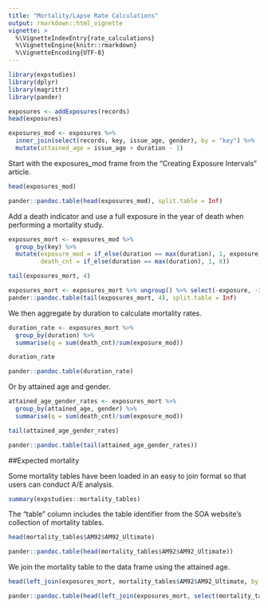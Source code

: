 ```yaml
---
title: "Mortality/Lapse Rate Calculations"
output: rmarkdown::html_vignette
vignette: >
  %\VignetteIndexEntry{rate_calculations}
  %\VignetteEngine{knitr::rmarkdown}
  %\VignetteEncoding{UTF-8}
---
```


```r
library(expstudies)
library(dplyr)
library(magrittr)
library(pander)

exposures <- addExposures(records)
head(exposures)

exposures_mod <- exposures %>% 
  inner_join(select(records, key, issue_age, gender), by = "key") %>%
  mutate(attained_age = issue_age + duration - 1)
```
Start with the exposures_mod frame from the "Creating Exposure Intervals" article.
```r
head(exposures_mod)
```
```r
pander::pandoc.table(head(exposures_mod), split.table = Inf)
```

Add a death indicator and use a full exposure in the year of death when performing a mortality study.
```r
exposures_mort <- exposures_mod %>% 
  group_by(key) %>% 
  mutate(exposure_mod = if_else(duration == max(duration), 1, exposure), 
         death_cnt = if_else(duration == max(duration), 1, 0)) 

tail(exposures_mort, 4)
```
```r
exposures_mort <- exposures_mort %>% ungroup() %>% select(-exposure, -issue_age)
pander::pandoc.table(tail(exposures_mort, 4), split.table = Inf)
```
We then aggregate by duration to calculate mortality rates.
```r
duration_rate <- exposures_mort %>% 
  group_by(duration) %>% 
  summarise(q = sum(death_cnt)/sum(exposure_mod))

duration_rate
```
```r
pander::pandoc.table(duration_rate)
```
Or by attained age and gender.
```r
attained_age_gender_rates <- exposures_mort %>% 
  group_by(attained_age, gender) %>% 
  summarise(q = sum(death_cnt)/sum(exposure_mod))

tail(attained_age_gender_rates)
```
```r
pander::pandoc.table(tail(attained_age_gender_rates))
```

##Expected mortality

Some mortality tables have been loaded in an easy to join format so that users can conduct A/E analysis.
```r
summary(expstudies::mortality_tables)
```
The "table" column includes the table identifier from the SOA website's collection of mortality tables.
```r
head(mortality_tables$AM92$AM92_Ultimate)
```
```r
pander::pandoc.table(head(mortality_tables$AM92$AM92_Ultimate))
```
We join the mortality table to the data frame using the attained age.
```r
head(left_join(exposures_mort, mortality_tables$AM92$AM92_Ultimate, by = "attained_age"))
```
```r
pander::pandoc.table(head(left_join(exposures_mort, select(mortality_tables$AM92$AM92_Ultimate, -table), by = "attained_age")), split.table = Inf)
```
